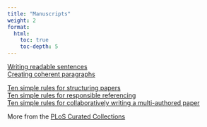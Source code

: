 ```yaml
---
title: "Manuscripts"
weight: 2
format: 
  html: 
    toc: true
    toc-depth: 5
---
```



[Writing readable sentences](https://www.northwestern.edu/climb/resources/written-communication/5-principles-readable-sentences.html)  
[Creating coherent paragraphs](https://www.northwestern.edu/climb/resources/written-communication/Creating-Coherent-Paragraphs.html)  

[Ten simple rules for structuring papers](https://journals.plos.org/ploscompbiol/article?id=10.1371/journal.pcbi.1005619)    
[Ten simple rules for responsible referencing](https://journals.plos.org/ploscompbiol/article?id=10.1371/journal.pcbi.1006036)  
[Ten simple rules for collaboratively writing a multi-authored paper](https://journals.plos.org/ploscompbiol/article?id=10.1371/journal.pcbi.1006508)  
[]()  

More from the [PLoS Curated Collections](https://collections.plos.org/collection/ten-simple-rules/)